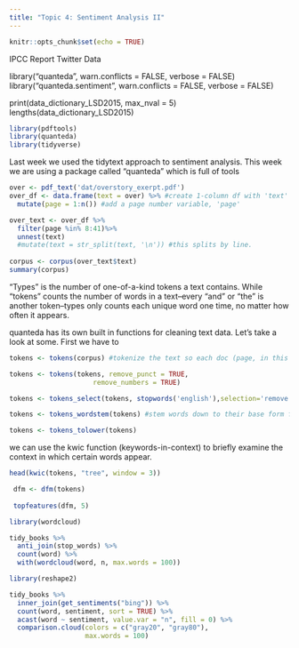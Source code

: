 ```yaml
---
title: "Topic 4: Sentiment Analysis II"
---
```


```r
knitr::opts_chunk$set(echo = TRUE)
```

IPCC Report
Twitter Data

library("quanteda", warn.conflicts = FALSE, verbose = FALSE)
library("quanteda.sentiment", warn.conflicts = FALSE, verbose = FALSE)

print(data_dictionary_LSD2015, max_nval = 5)
lengths(data_dictionary_LSD2015)

```r
library(pdftools)
library(quanteda)
library(tidyverse)

```


Last week we used the tidytext approach to sentiment analysis.  This week we are using a package called "quanteda" which is full of tools 
```r
over <- pdf_text('dat/overstory_exerpt.pdf')
over_df <- data.frame(text = over) %>% #create 1-column df with 'text' variable
  mutate(page = 1:n()) #add a page number variable, 'page'

over_text <- over_df %>%
  filter(page %in% 8:41)%>%
  unnest(text)
  #mutate(text = str_split(text, '\n')) #this splits by line.
  
corpus <- corpus(over_text$text)
summary(corpus)

```
“Types” is the number of one-of-a-kind tokens a text contains. While “tokens” counts the number of words in a text–every “and” or “the” is another token–types only counts each unique word one time, no matter how often it appears.


quanteda has its own built in functions for cleaning text data.  Let's take a look at some.  First we have to
```r
tokens <- tokens(corpus) #tokenize the text so each doc (page, in this case) is a list of tokens (words)

tokens <- tokens(tokens, remove_punct = TRUE, 
                     remove_numbers = TRUE)

tokens <- tokens_select(tokens, stopwords('english'),selection='remove') #stopwords lexicon built in to quanteda

tokens <- tokens_wordstem(tokens) #stem words down to their base form for comparisons across tense and quantity

tokens <- tokens_tolower(tokens)

```


we can use the kwic function (keywords-in-context) to briefly examine the context in which certain words appear. 
```r
head(kwic(tokens, "tree", window = 3))

```

```r
 dfm <- dfm(tokens)
 
 topfeatures(dfm, 5)
```






```r
library(wordcloud)

tidy_books %>%
  anti_join(stop_words) %>%
  count(word) %>%
  with(wordcloud(word, n, max.words = 100))

library(reshape2)

tidy_books %>%
  inner_join(get_sentiments("bing")) %>%
  count(word, sentiment, sort = TRUE) %>%
  acast(word ~ sentiment, value.var = "n", fill = 0) %>%
  comparison.cloud(colors = c("gray20", "gray80"),
                   max.words = 100)
```

